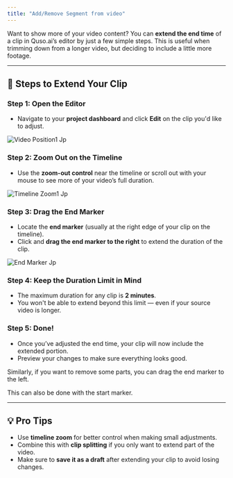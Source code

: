 ```yaml
---
title: "Add/Remove Segment from video"
---
```


Want to show more of your video content? You can **extend the end time** of a clip in Quso.ai’s editor by just a few simple steps. This is useful when trimming down from a longer video, but deciding to include a little more footage.

---

## 📍 Steps to Extend Your Clip

### **Step 1: Open the Editor**

- Navigate to your **project dashboard** and click **Edit** on the clip you'd like to adjust.

![Video Position1 Jp](/images/video-position1.jpg)

### **Step 2: Zoom Out on the Timeline**

- Use the **zoom-out control** near the timeline or scroll out with your mouse to see more of your video’s full duration.

![Timeline Zoom1 Jp](/images/timeline-zoom1.jpg)

### **Step 3: Drag the End Marker**

- Locate the **end marker** (usually at the right edge of your clip on the timeline).
- Click and **drag the end marker to the right** to extend the duration of the clip.

![End Marker Jp](/images/end-marker.jpg)

### **Step 4: Keep the Duration Limit in Mind**

- The maximum duration for any clip is **2 minutes**.
- You won't be able to extend beyond this limit — even if your source video is longer.

### **Step 5: Done\!**

- Once you’ve adjusted the end time, your clip will now include the extended portion.
- Preview your changes to make sure everything looks good.

<Tip>
  Similarly, if you want to remove some parts, you can drag the end marker to the left.

  This can also be done with the start marker.
</Tip>

---

## 💡 Pro Tips

- Use **timeline zoom** for better control when making small adjustments.
- Combine this with **clip splitting** if you only want to extend part of the video.
- Make sure to **save it as a draft** after extending your clip to avoid losing changes.
